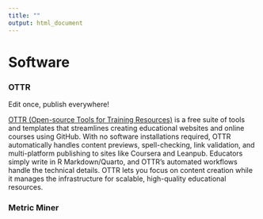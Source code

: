 ```yaml
---
title: ""
output: html_document
---
```


# Software

### OTTR

Edit once, publish everywhere!

[OTTR (Open-source Tools for Training Resources)](https://www.ottrproject.org/) is a free suite of tools and templates that streamlines creating educational websites and online courses using GitHub. With no software installations required, OTTR automatically handles content previews, spell-checking, link validation, and multi-platform publishing to sites like Coursera and Leanpub. Educators simply write in R Markdown/Quarto, and OTTR's automated workflows handle the technical details. OTTR lets you focus on content creation while it manages the infrastructure for scalable, high-quality educational resources.

### Metric Miner



